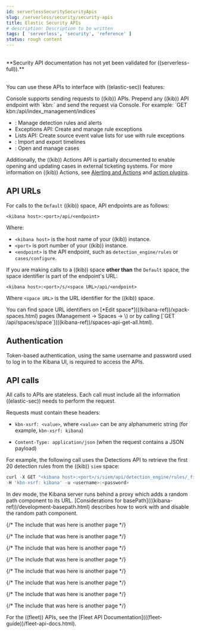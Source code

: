 ```yaml
---
id: serverlessSecuritySecurityApis
slug: /serverless/security/security-apis
title: Elastic Security APIs
# description: Description to be written
tags: [ 'serverless', 'security', 'reference' ]
status: rough content
---
```


<DocCallOut color="danger">
<DocText textAlign="center"><br />**Security API documentation has not yet been validated for ((serverless-full)).**<br /><br /></DocText>
</DocCallOut>

<div id="security-apis"></div>

You can use these APIs to interface with ((elastic-sec)) features:

<DocCallOut title="Note">
Console supports sending requests to ((kib)) APIs. Prepend any ((kib)) API endpoint with `kbn:` and send the request via Console. For example:
`GET kbn:/api/index_management/indices`
</DocCallOut>

* <DocLink id="serverlessSecurityRuleApiOverview" />: Manage detection rules and alerts
* <DocLink id="serverlessSecurityExceptionsApiOverview">Exceptions API</DocLink>: Create and manage rule exceptions
* <DocLink id="serverlessSecurityListsApiOverview">Lists API</DocLink>: Create source event value lists for use with rule exceptions
* <DocLink id="serverlessSecurityTimelineApiOverview" />: Import and export timelines
* <DocLink id="serverlessSecurityCasesApiOverview" />: Open and manage cases

Additionally, the ((kib)) <DocLink id="serverlessSecurityActionsApiOverview">Actions API</DocLink> is partially
documented to enable opening and updating cases in external ticketing systems.
For more information on ((kib)) Actions, see
[Alerting and Actions](((kibana-ref))/alerting-getting-started.html) and
[action plugins](https://github.com/elastic/kibana/tree/master/x-pack/plugins/actions).

## API URLs

For calls to the `Default` ((kib)) space, API endpoints are as follows:

`<kibana host>:<port>/api/<endpoint>`

Where:

* `<kibana host>` is the host name of your ((kib)) instance.
* `<port>` is port number of your ((kib)) instance.
* `<endpoint>` is the API endpoint, such as `detection_engine/rules` or
    `cases/configure`.

If you are making calls to a ((kib)) space **other than** the `Default` space, the
space identifier is part of the endpoint's URL:

`<kibana host>:<port>/s/<space URL>/api/<endpoint>`

Where `<space URL>` is the URL identifier for the ((kib)) space.

<DocCallOut title="Note">
You can find space URL identifiers on
[*Edit space*](((kibana-ref))/xpack-spaces.html) pages (Management -> Spaces ->
\<space name>) or by calling
[`GET /api/spaces/space`](((kibana-ref))/spaces-api-get-all.html).
</DocCallOut>

## Authentication

Token-based authentication, using the same username and password used to log in
to the Kibana UI, is required to access the APIs.

## API calls

All calls to APIs are stateless. Each call must include all the information
((elastic-sec)) needs to perform the request.

Requests must contain these headers:

* `kbn-xsrf: <value>`, where `<value>` can be any alphanumeric string (for
    example, `kbn-xsrf: kibana`)

* `Content-Type: application/json` (when the request contains a JSON payload)

For example, the following call uses the Detections API to retrieve the first
20 detection rules from the ((kib)) `siem` space:

```js
curl -X GET "<kibana host>:<port>/s/siem/api/detection_engine/rules/_find"
-H 'kbn-xsrf: kibana' -u <username>:<password>
```

<DocCallOut title="Note">
In dev mode, the Kibana server runs behind a proxy which adds a random
path component to its URL.
[Considerations for basePath](((kibana-ref))/development-basepath.html) describes
how to work with and disable the random path component.
</DocCallOut>

{/* The include that was here is another page */}

{/* The include that was here is another page */}

{/* The include that was here is another page */}

{/* The include that was here is another page */}

{/* The include that was here is another page */}

{/* The include that was here is another page */}

{/* The include that was here is another page */}

{/* The include that was here is another page */}

<DocCallOut title="Note">
For the ((fleet)) APIs, see the
[Fleet API Documentation](((fleet-guide))/fleet-api-docs.html).
</DocCallOut>

